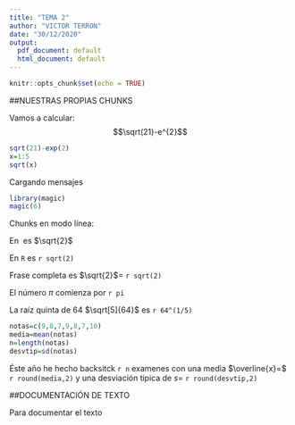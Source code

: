 ```yaml
---
title: "TEMA 2"
author: "VICTOR TERRON"
date: "30/12/2020"
output:
  pdf_document: default
  html_document: default
---
```


```r
knitr::opts_chunk$set(echo = TRUE)
```
##NUESTRAS PROPIAS CHUNKS


Vamos a calcular: $$\sqrt(21)-e^{2}$$
```r
sqrt(21)-exp(2)
x=1:5
sqrt(x)
```

Cargando mensajes

```r
library(magic)
magic(6)
```

Chunks en modo línea: 

En \LaTeX\ es $\sqrt{2}$

En `R` es `r sqrt(2)`

Frase completa es $\sqrt{2}$= `r sqrt(2)`

El número $\pi$ comienza por `r pi`


La raíz quinta de 64 $\sqrt[5]{64}$ es `r 64^(1/5)`


```r
notas=c(9,8,7,9,8,7,10)
media=mean(notas)
n=length(notas)
desvtip=sd(notas)
```

Éste año he hecho backsitck `r n` examenes con una media $\overline{x}=$ `r round(media,2)` y una desviación tipica de $s=$ `r round(desvtip,2)`



##DOCUMENTACIÓN DE TEXTO

Para documentar el texto